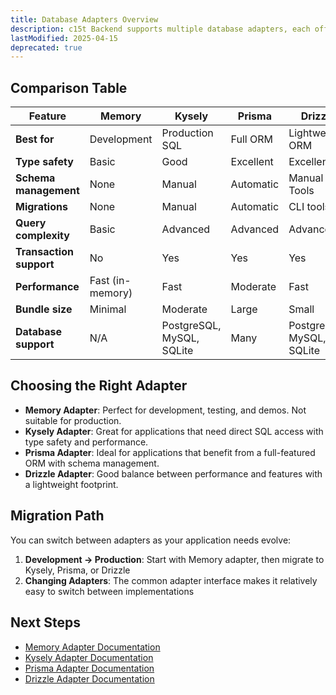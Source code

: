 ```yaml
---
title: Database Adapters Overview
description: c15t Backend supports multiple database adapters, each offering different features and trade-offs. This guide helps you choose the right adapter for your needs.
lastModified: 2025-04-15
deprecated: true
---
```

## Comparison Table

| Feature | Memory | Kysely | Prisma | Drizzle |
|---------|--------|--------|--------|---------|
| **Best for** | Development | Production SQL | Full ORM | Lightweight ORM |
| **Type safety** | Basic | Good | Excellent | Excellent |
| **Schema management** | None | Manual | Automatic | Manual + Tools |
| **Migrations** | None | Manual | Automatic | CLI tools |
| **Query complexity** | Basic | Advanced | Advanced | Advanced |
| **Transaction support** | No | Yes | Yes | Yes |
| **Performance** | Fast (in-memory) | Fast | Moderate | Fast |
| **Bundle size** | Minimal | Moderate | Large | Small |
| **Database support** | N/A | PostgreSQL, MySQL, SQLite | Many | PostgreSQL, MySQL, SQLite |

## Choosing the Right Adapter

- **Memory Adapter**: Perfect for development, testing, and demos. Not suitable for production.
- **Kysely Adapter**: Great for applications that need direct SQL access with type safety and performance.
- **Prisma Adapter**: Ideal for applications that benefit from a full-featured ORM with schema management.
- **Drizzle Adapter**: Good balance between performance and features with a lightweight footprint.

## Migration Path

You can switch between adapters as your application needs evolve:

1. **Development → Production**: Start with Memory adapter, then migrate to Kysely, Prisma, or Drizzle
2. **Changing Adapters**: The common adapter interface makes it relatively easy to switch between implementations

## Next Steps

- [Memory Adapter Documentation](/backend/adapters/memory)
- [Kysely Adapter Documentation](/backend/adapters/kysely)
- [Prisma Adapter Documentation](/backend/adapters/prisma)
- [Drizzle Adapter Documentation](/backend/adapters/drizzle)